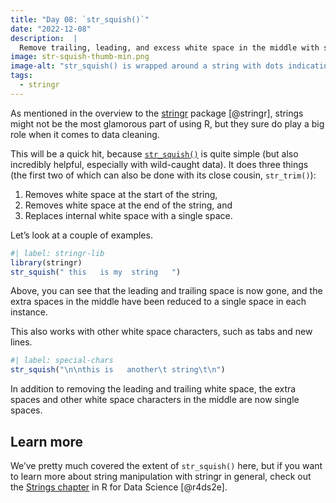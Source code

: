 ```yaml
---
title: "Day 08: `str_squish()`"
date: "2022-12-08"
description:  |
  Remove trailing, leading, and excess white space in the middle with stringr's `str_squish()`.
image: str-squish-thumb-min.png
image-alt: "str_squish() is wrapped around a string with dots indicating trailing and leading white space and several internal spaces between words, an arrow shows that the output will have no leading or trailing white space and the internal spaces will be reduced to single spaces between words."
tags: 
  - stringr
---
```


As mentioned in the overview to the [stringr](https://stringr.tidyverse.org/) package [@stringr], strings might not be the most glamorous part of using R, but they sure do play a big role when it comes to data cleaning.

This will be a quick hit, because [`str_squish()`](https://stringr.tidyverse.org/reference/str_trim.html) is quite simple (but also incredibly helpful, especially with wild-caught data). It does three things (the first two of which can also be done with its close cousin, `str_trim()`):

1.  Removes white space at the start of the string,
2.  Removes white space at the end of the string, and
3.  Replaces internal white space with a single space.

Let's look at a couple of examples.

```r
#| label: stringr-lib
library(stringr)
str_squish(" this   is my  string   ")
```

Above, you can see that the leading and trailing space is now gone, and the extra spaces in the middle have been reduced to a single space in each instance.

This also works with other white space characters, such as tabs and new lines.

```r
#| label: special-chars
str_squish("\n\nthis is   another\t string\t\n")
```

In addition to removing the leading and trailing white space, the extra spaces and other white space characters in the middle are now single spaces.

## Learn more

We've pretty much covered the extent of `str_squish()` here, but if you want to learn more about string manipulation with stringr in general, check out the [Strings chapter](https://r4ds.hadley.nz/strings.html) in R for Data Science [@r4ds2e].
